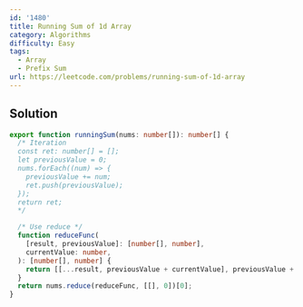 ```yaml
---
id: '1480'
title: Running Sum of 1d Array
category: Algorithms
difficulty: Easy
tags:
  - Array
  - Prefix Sum
url: https://leetcode.com/problems/running-sum-of-1d-array
---
```


## Solution

```typescript showLineNumbers
export function runningSum(nums: number[]): number[] {
  /* Iteration
  const ret: number[] = [];
  let previousValue = 0;
  nums.forEach((num) => {
    previousValue += num;
    ret.push(previousValue);
  });
  return ret;
  */

  /* Use reduce */
  function reduceFunc(
    [result, previousValue]: [number[], number],
    currentValue: number,
  ): [number[], number] {
    return [[...result, previousValue + currentValue], previousValue + currentValue];
  }
  return nums.reduce(reduceFunc, [[], 0])[0];
}
```
